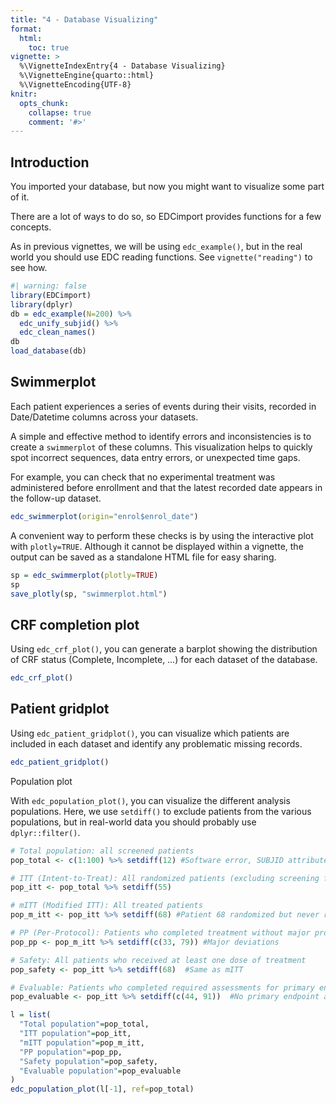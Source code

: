 ```yaml
---
title: "4 - Database Visualizing"
format: 
  html:
    toc: true
vignette: >
  %\VignetteIndexEntry{4 - Database Visualizing}
  %\VignetteEngine{quarto::html}
  %\VignetteEncoding{UTF-8}
knitr:
  opts_chunk:
    collapse: true
    comment: '#>'
---
```


## Introduction

You imported your database, but now you might want to visualize some part of it.

There are a lot of ways to do so, so EDCimport provides functions for a few concepts.

As in previous vignettes, we will be using `edc_example()`, but in the real world you should use EDC reading functions. See `vignette("reading")` to see how.

```r
#| warning: false 
library(EDCimport) 
library(dplyr) 
db = edc_example(N=200) %>%
  edc_unify_subjid() %>%
  edc_clean_names() 
db 
load_database(db)
```

## Swimmerplot

Each patient experiences a series of events during their visits, recorded in Date/Datetime columns across your datasets.

A simple and effective method to identify errors and inconsistencies is to create a `swimmerplot` of these columns. This visualization helps to quickly spot incorrect sequences, data entry errors, or unexpected time gaps.

For example, you can check that no experimental treatment was administered before enrollment and that the latest recorded date appears in the follow-up dataset.

```r
edc_swimmerplot(origin="enrol$enrol_date")
```

A convenient way to perform these checks is by using the interactive plot with `plotly=TRUE`. Although it cannot be displayed within a vignette, the output can be saved as a standalone HTML file for easy sharing.

``` r
sp = edc_swimmerplot(plotly=TRUE)
sp
save_plotly(sp, "swimmerplot.html")
```

## CRF completion plot

Using `edc_crf_plot()`, you can generate a barplot showing the distribution of CRF status (Complete, Incomplete, ...) for each dataset of the database.

```r
edc_crf_plot()
```

## Patient gridplot

Using `edc_patient_gridplot()`, you can visualize which patients are included in each dataset and identify any problematic missing records.

```r
edc_patient_gridplot()
```

Population plot

With `edc_population_plot()`, you can visualize the different analysis populations.
Here, we use `setdiff()` to exclude patients from the various populations, but in real-world data you should probably use `dplyr::filter()`.

```r
# Total population: all screened patients
pop_total <- c(1:100) %>% setdiff(12) #Software error, SUBJID attributed twice

# ITT (Intent-to-Treat): All randomized patients (excluding screening failures only)
pop_itt <- pop_total %>% setdiff(55)

# mITT (Modified ITT): All treated patients
pop_m_itt <- pop_itt %>% setdiff(68) #Patient 68 randomized but never received treatment

# PP (Per-Protocol): Patients who completed treatment without major protocol deviations
pop_pp <- pop_m_itt %>% setdiff(c(33, 79)) #Major deviations

# Safety: All patients who received at least one dose of treatment
pop_safety <- pop_itt %>% setdiff(68)  #Same as mITT

# Evaluable: Patients who completed required assessments for primary endpoint
pop_evaluable <- pop_itt %>% setdiff(c(44, 91))  #No primary endpoint assessment

l = list(
  "Total population"=pop_total,
  "ITT population"=pop_itt,
  "mITT population"=pop_m_itt,
  "PP population"=pop_pp,
  "Safety population"=pop_safety,
  "Evaluable population"=pop_evaluable
)
edc_population_plot(l[-1], ref=pop_total)
```

